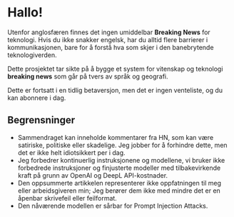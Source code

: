 
<CallToAction />

# Hallo!

Utenfor anglosfæren finnes det ingen umiddelbar **Breaking News** for teknologi.
Hvis du ikke snakker engelsk, har du alltid flere barrierer i kommunikasjonen, bare for å forstå hva som skjer i den banebrytende teknologiverden.


<Callout type="info" emoji="🗞">

Dette prosjektet tar sikte på å bygge et system for vitenskap og teknologi **breaking news** som går på tvers av språk og geografi.

</Callout>

Dette er fortsatt i en tidlig betaversjon, men det er ingen venteliste, og du kan abonnere i dag.

## Begrensninger

- Sammendraget kan inneholde kommentarer fra HN, som kan være satiriske, politiske eller skadelige. Jeg jobber for å forhindre dette, men det er ikke helt idiotsikkert per i dag.
- Jeg forbedrer kontinuerlig instruksjonene og modellene, vi bruker ikke forbedrede instruksjoner og finjusterte modeller med tilbakevirkende kraft på grunn av OpenAI og DeepL API-kostnader.
- Den oppsummerte artikkelen representerer ikke oppfatningen til meg eller arbeidsgiveren min; Jeg berører dem ikke med mindre det er en åpenbar skrivefeil eller feilformat.
- Den nåværende modellen er sårbar for Prompt Injection Attacks.
